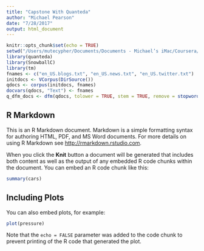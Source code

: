```yaml
---
title: "Capstone With Quanteda"
author: "Michael Pearson"
date: "7/28/2017"
output: html_document
---
```


```r
knitr::opts_chunk$set(echo = TRUE)
setwd("/Users/mutecypher/Documents/Documents - Michael’s iMac/Coursera/Capstone Project/files/en_US")
library(quanteda)
library(SnowballC)
library(tm)
fnames <- c("en_US.blogs.txt", "en_US.news.txt", "en_US.twitter.txt")
initdocs <- VCorpus(DirSource())
qdocs <- corpus(initdocs, fnames)
docvars(qdocs, "Text") <- fnames
q_dfm_docs <- dfm(qdocs, tolower = TRUE, stem = TRUE, remove = stopwords("english"), remove_punct = TRUE, remove_numbers = TRUE)

```

## R Markdown

This is an R Markdown document. Markdown is a simple formatting syntax for authoring HTML, PDF, and MS Word documents. For more details on using R Markdown see <http://rmarkdown.rstudio.com>.

When you click the **Knit** button a document will be generated that includes both content as well as the output of any embedded R code chunks within the document. You can embed an R code chunk like this:

```r
summary(cars)
```

## Including Plots

You can also embed plots, for example:

```r
plot(pressure)
```

Note that the `echo = FALSE` parameter was added to the code chunk to prevent printing of the R code that generated the plot.
